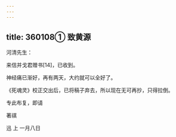```yaml
---
---
---
```

title: 360108① 致黄源
---




河清先生：

来信并戈君赠书[14]，已收到。

神经痛已渐好，再有两天，大约就可以全好了。

《死魂灵》校正交出后，已将稿子弃去，所以现在无可再抄，只得拉倒。

专此布复，即请

著祺

迅 上 一月八日